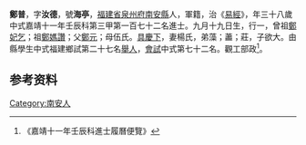 {{明清人物信息框
| 姓名 = 鄭普
| 原名 =
| 圖片名稱= 
| 圖片大小 =
| 圖片說明 = 
| 最高職務 =
| 國家 = 大明 
| 爵位 =
| 籍貫 = [[福建省|福建省]][[泉州府|泉州府]][[南安縣|南安縣]]
| 族裔 = 
| 旗籍 = 
| 字號 = 
| 諡號 =
| 出生日期 = 九月十九日
| 出生地點 =
| 逝世日期 = 
| 逝世地點 =
| 墓葬 =
| 配偶 = 楊氏
| 親屬 = 曾祖[[鄭妃乞|鄭妃乞]]，祖[[鄭媽讚|鄭媽讚]]，父[[鄭元|鄭元]]，母伍氏
| 出身 =
* 嘉靖十一年壬辰科進士
| 經歷 =
| 著作 =  
*
*
*
}}
'''鄭普'''{{BD|1495年||1554年||}}，字'''汝德'''，號'''海亭'''，[[福建省|福建省]][[泉州府|泉州府]][[南安縣|南安縣]]人，軍籍，治《[[易經|易經]]》，年三十八歲中式嘉靖十一年壬辰科第三甲第一百七十二名進士。九月十九日生，行一，曾祖[[鄭妃乞|鄭妃乞]]；祖[[鄭媽讚|鄭媽讚]]；父[[鄭元|鄭元]]；母伍氏。[[具慶下|具慶下]]，妻楊氏，弟藻；藎；莊，子欲大。由縣學生中式福建鄉試第二十七名[[舉人|舉人]]，[[會試|會試]]中式第七十二名。觀工部政<ref>《嘉靖十一年壬辰科進士履曆便覽》</ref>。

== 参考资料 ==
{{reflist}}

{{嘉靖十一年壬辰科殿试金榜}}

{{Authority control}}

{{DEFAULTSORT:}}
[[Category:南安人|Category:南安人]]


{{明朝人物小作品}}